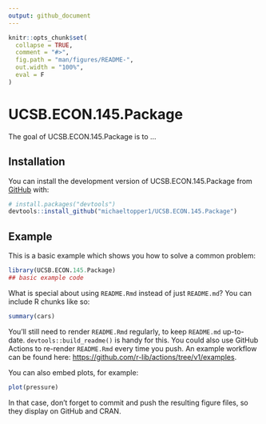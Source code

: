 ```yaml
---
output: github_document
---
```


<!-- README.md is generated from README.Rmd. Please edit that file -->

```r
knitr::opts_chunk$set(
  collapse = TRUE,
  comment = "#>",
  fig.path = "man/figures/README-",
  out.width = "100%",
  eval = F
)
```

# UCSB.ECON.145.Package

<!-- badges: start -->
<!-- badges: end -->

The goal of UCSB.ECON.145.Package is to ...

## Installation

You can install the development version of UCSB.ECON.145.Package from [GitHub](https://github.com/) with:

``` r
# install.packages("devtools")
devtools::install_github("michaeltopper1/UCSB.ECON.145.Package")
```

## Example

This is a basic example which shows you how to solve a common problem:

```r
library(UCSB.ECON.145.Package)
## basic example code
```

What is special about using `README.Rmd` instead of just `README.md`? You can include R chunks like so:

```r
summary(cars)
```

You'll still need to render `README.Rmd` regularly, to keep `README.md` up-to-date. `devtools::build_readme()` is handy for this. You could also use GitHub Actions to re-render `README.Rmd` every time you push. An example workflow can be found here: <https://github.com/r-lib/actions/tree/v1/examples>.

You can also embed plots, for example:

```r
plot(pressure)
```

In that case, don't forget to commit and push the resulting figure files, so they display on GitHub and CRAN.
